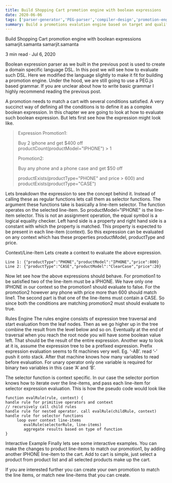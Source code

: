 ```yaml
---
title: Build Shopping Cart promotion engine with boolean expressions
date: 2020-06-06
tags: ['parser-generator','PEG-parser','compiler-design','promotion-engine']
summary: Build a promotions evalution engine based on target and qualifiers defined via an expression language.
---
```


Build Shopping Cart promotion engine with boolean expressions
samarjit.samanta
samarjit.samanta

3 min read
·
Jul 6, 2020





Boolean expression parser as we built in the previous post is used to create a domain specific language DSL. In this post we will see how to evaluate such DSL. Here we modified the language slightly to make it fit for building a promotion engine. Under the hood, we are still going to use a PEG.js based grammar. If you are unclear about how to write basic grammar I highly recommend reading the previous post.

A promotion needs to match a cart with several conditions satisfied. A very succinct way of defining all the conditions is to define it as a complex boolean expression. In this chapter we are going to look at how to evaluate such boolean expression. But lets first see how the expression might look like.

> Expression
> Promotion1:
> 
> Buy 2 iphone and get $400 off
> productCount(productModel="IPHONE") > 1
> 
> Promotion2:
> 
> Buy any phone and a phone case and get $50 off
> 
> productExists(productType="PHONE" and price > 600) and productExists(productType="CASE")


Lets breakdown the expression to see the concept behind it. Instead of calling these as regular functions lets call them as selector functions. The argument these functions take is basically a line-item selector. The function operates on the selected line-item. So productModel="IPHONE" is the line-item selector. This is not an assignment operation, the equal symbol is a logical equality checker. Left hand side is a property and right hand side is a constant with which the property is matched. This property is expected to be present in each line-item (context). So this expression can be evaluated on any context which has these properties productModel, productType and price.

Context/Line-Item
Lets create a context to evaluate the above expression.

```
Line 1: {"productType":"PHONE","productModel":"IPHONE","price":800}
Line 2: {"productType":"CASE","productModel":"ClearCase","price":20}
```
Now let see how the above expressions should behave. For promotion1 to be satisfied two of the line-item must be a IPHONE. We have only one IPHONE in our context so the promotion1 should evaluate to false. For the promotion2 however any phone with price more than 600 should match line1. The second part is that one of the line-items must contain a CASE. So since both the conditions are matching promotion2 must should evaluate to true.

Rules Engine
The rules engine consists of expression tree traversal and start evaluation from the leaf nodes. Then as we go higher up in the tree combine the result from the level below and so on. Eventually at the end of traversal when you reach the root node you will have some boolean value left. That should be the result of the entire expression. Another way to look at it is, assume the expression tree to be a prefixed expression. Prefix expression evaluation seems to fit machines very well. Eg. ‘-AB’. read ‘-’ push it onto stack. After that machine knows how many variables to read before evaluation. For unary operator only one variable is required for binary two variables in this case ‘A’ and ‘B’.

The selector function is context specific. In our case the selector portion knows how to iterate over the line-items, and pass each line-item for selector expression evaluation. This is how the pseudo code would look like

```
function evalRule(rule, context) {
handle rule for primitive operators and context
// recursively call child rules
handle rule for nested operator. call evalRule(childRule, context)
handle rule for selector functions
     loop over context line-items
        evalRule(selectorRule, line-items)
        aggregate results based on type of function
}
```

Interactive Example
Finally lets see some interactive examples. You can make the changes to product line-items to match our promotion1, by adding another IPHONE line-item to the cart. Add to cart is simple, just select a product from product list and all selected products make up the cart.

If you are interested further you can create your own promotion to match the line items, or match new line-items that you can create.



